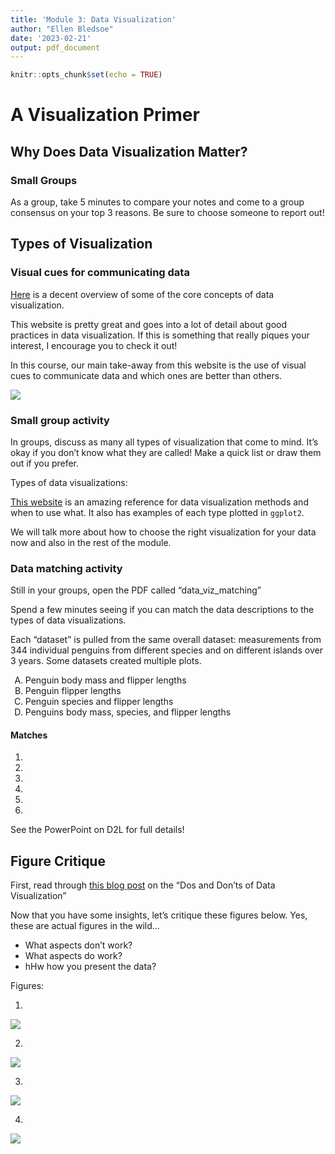 ```yaml
---
title: 'Module 3: Data Visualization'
author: "Ellen Bledsoe"
date: '2023-02-21'
output: pdf_document
---
```


```r
knitr::opts_chunk$set(echo = TRUE)
```

# A Visualization Primer

## Why Does Data Visualization Matter?

### Small Groups

As a group, take 5 minutes to compare your notes and come to a group consensus on your top 3 reasons. Be sure to choose someone to report out!

## Types of Visualization

### Visual cues for communicating data

[Here](http://paldhous.github.io/ucb/2016/dataviz/week2.html) is a decent overview of some of the core concepts of data visualization.

This website is pretty great and goes into a lot of detail about good practices in data visualization. If this is something that really piques your interest, I encourage you to check it out!

In this course, our main take-away from this website is the use of visual cues to communicate data and which ones are better than others.

![](data_viz_cues.jpg)

### Small group activity

In groups, discuss as many all types of visualization that come to mind. It's okay if you don't know what they are called! Make a quick list or draw them out if you prefer.

Types of data visualizations:

[This website](https://www.data-to-viz.com/) is an amazing reference for data visualization methods and when to use what. It also has examples of each type plotted in `ggplot2`.

We will talk more about how to choose the right visualization for your data now and also in the rest of the module.

### Data matching activity

Still in your groups, open the PDF called "data_viz_matching"

Spend a few minutes seeing if you can match the data descriptions to the types of data visualizations.

Each "dataset" is pulled from the same overall dataset: measurements from 344 individual penguins from different species and on different islands over 3 years. Some datasets created multiple plots.

A.  Penguin body mass and flipper lengths
B.  Penguin flipper lengths
C.  Penguin species and flipper lengths
D.  Penguins body mass, species, and flipper lengths

#### Matches

1.  

2.  

3.  

4.  

5.  

6.  

See the PowerPoint on D2L for full details!

## Figure Critique

First, read through [this blog post](https://humansofdata.atlan.com/2019/02/dos-donts-data-visualization/) on the "Dos and Don'ts of Data Visualization"

Now that you have some insights, let's critique these figures below. Yes, these are actual figures in the wild...

-   What aspects don't work?
-   What aspects do work?
-   hHw how you present the data?

Figures:

1.  

![](../assets/image1.png)

2.  

![](../assets/image2.jpg)

3.  

![](../assets/image3.jpg)

4.  

![](../assets/image4.png)
